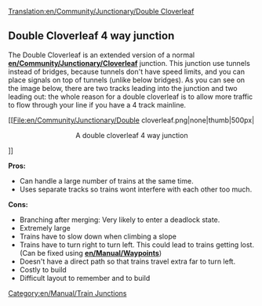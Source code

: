 [[Translation:en/Community/Junctionary/Double Cloverleaf]]
{{en/Community/Junctionary/Navigation}}

==Double Cloverleaf 4 way junction==

The Double Cloverleaf is an extended version of a normal '''[[en/Community/Junctionary/Cloverleaf]]''' junction.
This junction use tunnels instead of bridges, because tunnels don't have speed limits, and you can place signals on top of tunnels (unlike below bridges).
As you can see on the image below, there are two tracks leading into the junction and two leading out: the whole reason for a double cloverleaf is to allow more traffic to flow through your line if you have a 4 track mainline.


[[File:en/Community/Junctionary/Double cloverleaf.png|none|thumb|500px|<center>A double cloverleaf 4 way junction</center>]]


'''Pros:'''
* Can handle a large number of trains at the same time.
* Uses separate tracks so trains wont interfere with each other too much.


'''Cons:'''
* Branching after merging: Very likely to enter a deadlock state.
* Extremely large
* Trains have to slow down when climbing a slope
* Trains have to turn right to turn left. This could lead to trains getting lost. (Can be fixed using '''[[en/Manual/Waypoints]]''')
* Doesn't have a direct path so that trains travel extra far to turn left.
* Costly to build
* Difficult layout to remember and to build


[[Category:en/Manual/Train Junctions]]